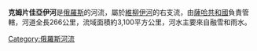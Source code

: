 '''克姆片佳亞伊河'''是[[俄羅斯|俄羅斯]]的河流，屬於[[維柳伊河|維柳伊河]]的右支流，由[[薩哈共和國|薩哈共和國]]負責管轄，河道全長266公里，流域面積約3,100平方公里，河水主要來自融雪和雨水。

{{Russia-geo-stub}}
[[Category:俄羅斯河流|Category:俄羅斯河流]]